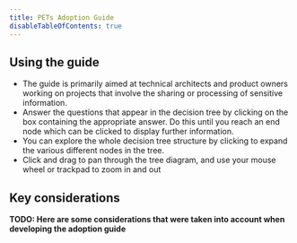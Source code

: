 ```yaml
---
title: PETs Adoption Guide
disableTableOfContents: true
---
```



## Using the guide

- The guide is primarily aimed at technical architects and product owners working on projects that involve the sharing or processing of sensitive information.
- Answer the questions that appear in the decision tree by clicking on the box containing the appropriate answer. Do this until you reach an end node which can be clicked to display further information.
- You can explore the whole decision tree structure by clicking to expand the various different nodes in the tree.
- Click and drag to pan through the tree diagram, and use your mouse wheel or trackpad to zoom in and out

## Key considerations

**TODO: Here are some considerations that were taken into account when developing the adoption guide**

<Tree data={getHierarchicalData()} />
